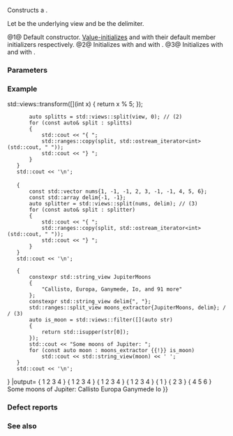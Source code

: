 {{cpp/ranges/split_view/title|split_view}}
{{cpp/ranges/split_view/navbar}}

{{dcl begin}}
{{dcl header|ranges}}
{{dcl|num=1|since=c++20|1=
split_view()
    requires std::default_initializable&lt;V&gt; &amp;&amp; 
             std::default_initializable&lt;Pattern&gt; = default;
}}
{{dcl|num=2|since=c++20|1=
constexpr explicit split_view( V base, Pattern pattern );
}}
{{dcl|num=3|since=c++20|1=
template&lt; ranges::forward_range R &gt;
    requires std::constructible_from&lt;V, views::all_t&lt;R&gt;&gt; &amp;&amp;
             std::constructible_from&lt;Pattern, ranges::single_view&lt;
                                                  ranges::range_value_t&lt;R&gt;&gt;&gt;
constexpr explicit split_view( R&amp;&amp; r, ranges::range_value_t&lt;R&gt; e );
}}
{{dcl end}}

Constructs a {{tt|split_view}}.

Let {{rlpsi|/#base_}} be the underlying view and {{rlpsi|/#pattern_}} be the delimiter.

@1@ Default constructor. [[cpp/language/value initialization|Value-initializes]] {{tti|base_}} and {{tti|pattern_}} with their default member initializers respectively.
@2@ Initializes {{tti|base_}} with {{c|std::move(base)}} and {{tti|pattern_}} with {{c|std::move(pattern)}}.
@3@ Initializes {{tti|base_}} with {{c|views::all(std::forward&lt;R&gt;(r))}} and {{tti|pattern_}} with {{c|ranges::single_view{std::move(e)}&lt;!----&gt;}}.

===Parameters===
{{par begin}}
{{par|base|the view (to be split)}}
{{par|pattern|view to be used as the delimiter}}
{{par|e|element to be used as the delimiter}}
{{par end}}

===Example===
{{example
|code=
#include &lt;algorithm&gt;
#include &lt;array&gt;
#include &lt;cctype&gt;
#include &lt;iostream&gt;
#include &lt;iterator&gt;
#include &lt;ranges&gt;
#include &lt;string_view&gt;
#include &lt;vector&gt;

int main()
{
    {
        auto view = std::views::iota(1, 20)
                  {{!}} std::views::transform([](int x) { return x % 5; });
        auto splitts = std::views::split(view, 0); // (2)
        for (const auto&amp; split : splitts)
        {
            std::cout &lt;&lt; "{ ";
            std::ranges::copy(split, std::ostream_iterator&lt;int&gt;(std::cout, " "));
            std::cout &lt;&lt; "} ";
        }
    }
    std::cout &lt;&lt; '\n';
 
    {
        const std::vector nums{1, -1, -1, 2, 3, -1, -1, 4, 5, 6};
        const std::array delim{-1, -1};
        auto splitter = std::views::split(nums, delim); // (3)
        for (const auto&amp; split : splitter)
        {
            std::cout &lt;&lt; "{ ";
            std::ranges::copy(split, std::ostream_iterator&lt;int&gt;(std::cout, " "));
            std::cout &lt;&lt; "} ";
        }
    }
    std::cout &lt;&lt; '\n';

    {
        constexpr std::string_view JupiterMoons
        {
            "Callisto, Europa, Ganymede, Io, and 91 more"
        };
        constexpr std::string_view delim{", "};
        std::ranges::split_view moons_extractor{JupiterMoons, delim}; // (3)
        auto is_moon = std::views::filter([](auto str)
        {
            return std::isupper(str[0]);
        });
        std::cout &lt;&lt; "Some moons of Jupiter: ";
        for (const auto moon : moons_extractor {{!}} is_moon)
            std::cout &lt;&lt; std::string_view(moon) &lt;&lt; ' ';
    }
    std::cout &lt;&lt; '\n';
}
|output=
{ 1 2 3 4 } { 1 2 3 4 } { 1 2 3 4 } { 1 2 3 4 }
{ 1 } { 2 3 } { 4 5 6 }
Some moons of Jupiter: Callisto Europa Ganymede Io
}}

===Defect reports===
{{dr list begin}}
{{dr list item|wg=lwg|dr=3714|paper=P2711R1|std=C++20|before=the multi-parameter constructor was not explicit|after=made explicit}}
{{dr list end}}

===See also===
{{dsc begin}}
{{dsc inc|cpp/ranges/adaptor/dsc constructor|lazy_split_view}}
{{dsc end}}

{{langlinks|es|ja|ru|zh}}